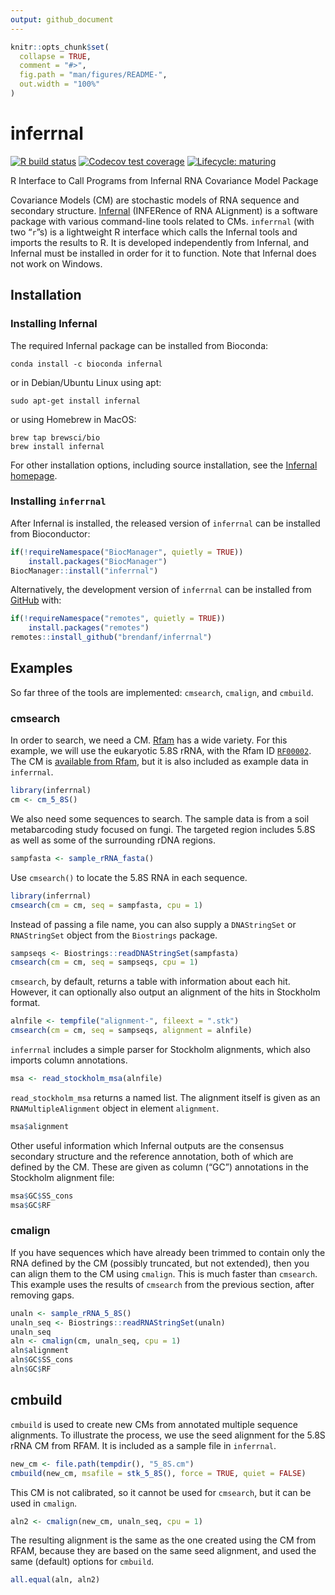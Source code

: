 ```yaml
---
output: github_document
---
```


<!-- README.md is generated from README.Rmd. Please edit that file -->

```r
knitr::opts_chunk$set(
  collapse = TRUE,
  comment = "#>",
  fig.path = "man/figures/README-",
  out.width = "100%"
)
```

# inferrnal

<!-- badges: start -->
[![R build status](https://github.com/brendanf/inferrnal/workflows/R-CMD-check-bioc/badge.svg)](https://github.com/brendanf/inferrnal/actions)
[![Codecov test coverage](https://codecov.io/gh/brendanf/inferrnal/branch/master/graph/badge.svg)](https://codecov.io/gh/brendanf/inferrnal?branch=master)
[![Lifecycle: maturing](https://img.shields.io/badge/lifecycle-maturing-blue.svg)](https://www.tidyverse.org/lifecycle/#maturing)
<!-- badges: end -->

R Interface to Call Programs from Infernal RNA Covariance Model Package

Covariance Models (CM) are stochastic models of RNA sequence and secondary structure.
[Infernal](http://eddylab.org/infernal/) (INFERence of RNA ALignment) is a software package with various command-line tools related to CMs.
`inferrnal` (with two "`r`"s) is a lightweight R interface which calls the Infernal tools and imports the results to R.
It is developed independently from Infernal, and Infernal must be installed in order for it to function.
Note that Infernal does not work on Windows.

## Installation

### Installing Infernal

The required Infernal package can be installed from Bioconda:

```
conda install -c bioconda infernal
```

or in Debian/Ubuntu Linux using apt:

```
sudo apt-get install infernal
```

or using Homebrew in MacOS:

```
brew tap brewsci/bio
brew install infernal
```

For other installation options, including source installation, see the
[Infernal homepage](http://eddylab.org/infernal/).

### Installing `inferrnal`

After Infernal is installed, the released version of `inferrnal` can be
installed from Bioconductor:

``` r
if(!requireNamespace("BiocManager", quietly = TRUE))
    install.packages("BiocManager")
BiocManager::install("inferrnal")
```

Alternatively, the development version of `inferrnal` can be installed from [GitHub](https://github.com/) with:

``` r
if(!requireNamespace("remotes", quietly = TRUE))
    install.packages("remotes")
remotes::install_github("brendanf/inferrnal")
```

## Examples

So far three of the tools are implemented: `cmsearch`, `cmalign`, and `cmbuild`.

### cmsearch

In order to search, we need a CM.
[Rfam](https://rfam.xfam.org/) has a wide variety.
For this example, we will use the eukaryotic 5.8S rRNA, with the Rfam ID [`RF00002`](https://rfam.xfam.org/family/RF00002).
The CM is [available from Rfam](https://rfam.xfam.org/family/RF00002/cm), but it is also included as example data in `inferrnal`.


```r
library(inferrnal)
cm <- cm_5_8S()
```

We also need some sequences to search.
The sample data is from a soil metabarcoding study focused on fungi.
The targeted region includes 5.8S as well as some of the surrounding rDNA regions.

```r
sampfasta <- sample_rRNA_fasta()
```

Use `cmsearch()` to locate the 5.8S RNA in each sequence.

```r
library(inferrnal)
cmsearch(cm = cm, seq = sampfasta, cpu = 1)
```

Instead of passing a file name, you can also supply a `DNAStringSet` or `RNAStringSet` object from the `Biostrings` package.

```r
sampseqs <- Biostrings::readDNAStringSet(sampfasta)
cmsearch(cm = cm, seq = sampseqs, cpu = 1)
```

`cmsearch`, by default, returns a table with information about each hit.
However, it can optionally also output an alignment of the hits in Stockholm format.

```r
alnfile <- tempfile("alignment-", fileext = ".stk")
cmsearch(cm = cm, seq = sampseqs, alignment = alnfile)
```

`inferrnal` includes a simple parser for Stockholm alignments, which also imports column annotations.
```r
msa <- read_stockholm_msa(alnfile)
```

`read_stockholm_msa` returns a named list.
The alignment itself is given as an `RNAMultipleAlignment` object in element `alignment`.

```r
msa$alignment
```

Other useful information which Infernal outputs are the consensus secondary structure and the reference annotation, both of which are defined by the CM.
These are given as column ("GC") annotations in the Stockholm alignment file:

```r
msa$GC$SS_cons
msa$GC$RF
```

### cmalign

If you have sequences which have already been trimmed to contain only the RNA defined by the CM (possibly truncated, but not extended), then you can align them to the CM using `cmalign`.
This is much faster than `cmsearch`.
This example uses the results of `cmsearch` from the previous section, after removing gaps.

```r
unaln <- sample_rRNA_5_8S()
unaln_seq <- Biostrings::readRNAStringSet(unaln)
unaln_seq
aln <- cmalign(cm, unaln_seq, cpu = 1)
aln$alignment
aln$GC$SS_cons
aln$GC$RF
```

## cmbuild

`cmbuild` is used to create new
CMs from annotated multiple sequence alignments.
To illustrate the process, we use the seed alignment for the 5.8S rRNA CM from
RFAM.
It is included as a sample file in `inferrnal`.

```r
new_cm <- file.path(tempdir(), "5_8S.cm")
cmbuild(new_cm, msafile = stk_5_8S(), force = TRUE, quiet = FALSE)
```

This CM is not calibrated, so it cannot be used for `cmsearch`,
but it can be used in `cmalign`.

```r
aln2 <- cmalign(new_cm, unaln_seq, cpu = 1)
```

The resulting alignment is the same as the one created using the CM from RFAM,
because they are based on the same seed alignment, and used the same (default)
options for `cmbuild`.

```r
all.equal(aln, aln2)
```
